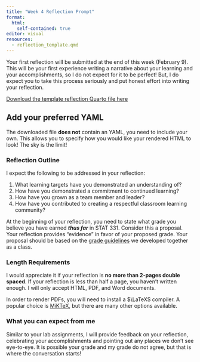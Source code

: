 ```yaml
---
title: "Week 4 Reflection Prompt"
format: 
  html: 
    self-contained: true
editor: visual
resources: 
  - reflection_template.qmd
---
```


Your first reflection will be submitted at the end of this week (February 9). This will be your first experience writing a narrative about your learning and your accomplishments, so I do not expect for it to be perfect! But, I do expect you to take this process seriously and put honest effort into writing your reflection.

[Download the template reflection Quarto file here](reflection_template.qmd)

::: callout-caution
# Add your preferred YAML

The downloaded file **does not** contain an YAML, you need to include your own.
This allows you to specify how you would like your rendered HTML to look! The
sky is the limit!
:::

### Reflection Outline

I expect the following to be addressed in your reflection:

1.  What learning targets have you demonstrated an understanding of?
2.  How have you demonstrated a commitment to continued learning?
3.  How have you grown as a team member and leader?
4.  How have you contributed to creating a respectful classroom learning community?

At the beginning of your reflection, you need to state what grade you believe you have earned ***thus far*** in STAT 331. Consider this a proposal. Your reflection provides "evidence" in favor of your proposed grade. Your proposal should be based on the [grade guidelines](https://docs.google.com/document/d/1-SSRp_mXFNgYiy4uW9tlcpxDpQH4OuMqK-Hh4v5AvZI/edit#heading=h.1qwjvdqxd3i2) we developed together as a class.

### Length Requirements

I would appreciate it if your reflection is **no more than 2-pages double spaced**. If your reflection is less than half a page, you haven't written enough. I will only accept HTML, PDF, and Word documents.

::: callout-warning
In order to render PDFs, you will need to install a $\LaTeX$ compiler. A popular choice is [MiKTeX](https://miktex.org/download), but there are many other options available.
:::

### What you can expect from me

Similar to your lab assignments, I will provide feedback on your reflection, celebrating your accomplishments and pointing out any places we don't see eye-to-eye. It is possible your grade and my grade do not agree, but that is where the conversation starts!
